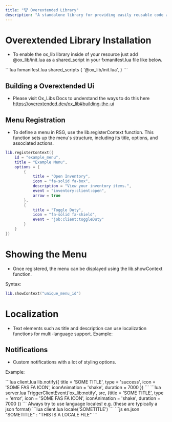 ```yaml
---
title: "🐮 Overextended Library"
description: "A standalone library for providing easily reusable code as importable modules and exports."
---
```


# Overextended Library Installation

* To enable the ox_lib library inside of your resource just add @ox_lib/init.lua as a shared_script in your fxmanifest.lua file like below.
<CodeGroup>
```lua fxmanifest.lua
shared_scripts {
    '@ox_lib/init.lua',
}
```
</CodeGroup>

## Building a Overextended Ui 

* Please visit Ox_Libs Docs to understand the ways to do this here https://overextended.dev/ox_lib#building-the-ui

## Menu Registration

* To define a menu in RSG, use the lib.registerContext function. This function sets up the menu's structure, including its title, options, and associated actions.

```lua 
lib.registerContext({
    id = "example_menu",
    title = "Example Menu",
    options = {
        {
            title = "Open Inventory",
            icon = "fa-solid fa-box",
            description = "View your inventory items.",
            event = "inventory:client:open",
            arrow = true
        },
        {
            title = "Toggle Duty",
            icon = "fa-solid fa-shield",
            event = "job:client:toggleDuty"
        }
    }
})
```
# Showing the Menu
* Once registered, the menu can be displayed using the lib.showContext function.

Syntax:

```lua
lib.showContext("unique_menu_id")
```

# Localization

* Text elements such as title and description can use localization functions for multi-language support. Example:

## Notifications

* Custom notifications with a lot of styling options.

Example:

<CodeGroup>
  ```lua client.lua
 lib.notify({ title = 'SOME TITLE', type = 'success', icon = 'SOME FAS FA ICON', iconAnimation = 'shake', duration = 7000 })
  ```
  ```lua server.lua
  TriggerClientEvent('ox_lib:notify', src, {title = 'SOME TITLE', type = 'error', icon = 'SOME FAS FA ICON', iconAnimation = 'shake', duration = 7000 })
  ```
</CodeGroup>

<Info>
Always try to use language locales! e.g. (these are typically a json format)
</Info>

<CodeGroup>
```lua client.lua
locale('SOMETITLE')
```
```js en.json
"SOMETITLE" : "THIS IS A LOCALE FILE"
```
</CodeGroup>

